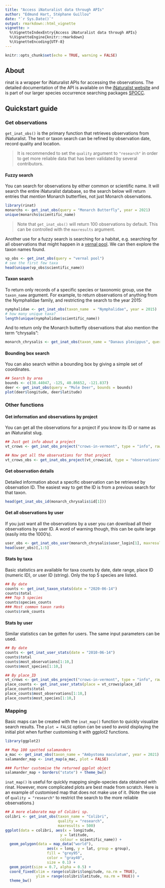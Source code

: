 ```yaml
---
title: "Access iNaturalist data through APIs"
author: "Edmund Hart, Stéphane Guillou"
date: "`r Sys.Date()`"
output: rmarkdown::html_vignette
vignette: >
  %\VignetteIndexEntry{Access iNaturalist data through APIs}
  %\VignetteEngine{knitr::rmarkdown}
  %\VignetteEncoding{UTF-8}
---
```


```r
knitr::opts_chunk$set(echo = TRUE, warning = FALSE)
```

## About

rinat is a wrapper for iNaturalist APIs for accessing the observations. The detailed documentation of the API is available on the [iNaturalist website](https://www.inaturalist.org/pages/api+reference) and is part of our larger species occurrence searching packages [SPOCC](https://github.com/ropensci/spocc).


## Quickstart guide

### Get observations

`get_inat_obs()` is the primary function that retrieves observations from iNaturalist. The text or taxon search can be refined by observation date, record quality and location.

> It is recommended to set the `quality` argument to `"research"` in order to get more reliable data that has been validated by several contributors.

#### Fuzzy search

You can search for observations by either common or scientific name. It will search the entire iNaturalist database, so the search below will return entries that _mention_ Monarch butterflies, not just Monarch observations.

```r
library(rinat)
monarchs <- get_inat_obs(query = "Monarch Butterfly", year = 2021)
unique(monarchs$scientific_name)
```

> Note that `get_inat_obs()` will return 100 observations by default. This can be controlled with the `maxresults` argument.

Another use for a fuzzy search is searching for a habitat, e.g. searching for all observations that might happen in a [vernal pool](https://en.wikipedia.org/wiki/Vernal_pool). We can then explore the taxon names found.

```r
vp_obs <- get_inat_obs(query = "vernal pool")
# see the first few taxa
head(unique(vp_obs$scientific_name))
```


#### Taxon search

To return only records of a specific species or taxonomic group, use the `taxon_name` argument. For example, to return observations of anything from the Nymphalidae family, and restricting the search to the year 2015:

```r
nymphalidae <- get_inat_obs(taxon_name  = "Nymphalidae", year = 2015)
# how many unique taxa?
length(unique(nymphalidae$scientific_name))
```

And to return only the Monarch butterfly observations that also mention the term "chrysalis":

```r
monarch_chrysalis <- get_inat_obs(taxon_name = "Danaus plexippus", query = "chrysalis")
```


#### Bounding box search

You can also search within a bounding box by giving a simple set of coordinates.

```r
## Search by area
bounds <- c(38.44047, -125, 40.86652, -121.837)
deer <- get_inat_obs(query = "Mule Deer", bounds = bounds)
plot(deer$longitude, deer$latitude)
```


### Other functions

#### Get information and observations by project

You can get all the observations for a project if you know its ID or name as an iNaturalist slug.

```r
## Just get info about a project
vt_crows <- get_inat_obs_project("crows-in-vermont", type = "info", raw = FALSE)
```

```r
## Now get all the observations for that project
vt_crows_obs <- get_inat_obs_project(vt_crows$id, type = "observations")
```


#### Get observation details

Detailed information about a specific observation can be retrieved by observation ID. The easiest way to get the ID is from a previous search for that taxon.

```r
head(get_inat_obs_id(monarch_chrysalis$id[1]))
```


#### Get all observations by user

If you just want all the observations by a user you can download all their observations by user ID. A word of warning though, this can be quite large (easily into the 1000's).

```r
user_obs <- get_inat_obs_user(monarch_chrysalis$user_login[1], maxresults = 20)
head(user_obs)[,1:5]
```


#### Stats by taxa

Basic statistics are available for taxa counts by date, date range, place ID (numeric ID), or user ID (string). Only the top 5 species are listed.

```r
## By date
counts <- get_inat_taxon_stats(date = "2020-06-14")
counts$total
### Top 5 species
counts$species_counts
### Most common taxon ranks
counts$rank_counts
```


#### Stats by user

Similar statistics can be gotten for users. The same input parameters can be used.

```r
## By date
counts <- get_inat_user_stats(date = "2010-06-14")
counts$total
counts$most_observations[1:10,]
counts$most_species[1:10,]
```

```r
## By place_ID
vt_crows <- get_inat_obs_project("crows-in-vermont", type = "info", raw = FALSE)
place_counts <- get_inat_user_stats(place = vt_crows$place_id)
place_counts$total
place_counts$most_observations[1:10,]
place_counts$most_species[1:10,]
```


### Mapping

Basic maps can be created with the `inat_map()` function to quickly visualize search results. The `plot = FALSE` option can be used to avoid displaying the initial plot when further customising it with ggplot2 functions.

```r
library(ggplot2)

## Map 100 spotted salamanders
a_mac <- get_inat_obs(taxon_name = "Ambystoma maculatum", year = 2021)
salamander_map <- inat_map(a_mac, plot = FALSE)

### Further customise the returned ggplot object
salamander_map + borders("state") + theme_bw()
```

`inat_map()` is useful for quickly mapping single-species data obtained with rinat. However, more complicated plots are best made from scratch. Here is an example of customised map that does not make use of it. (Note the use of `quality = "research"` to restrict the search to the more reliable observations.)

```r
## A more elaborate map of Colibri sp.
colibri <- get_inat_obs(taxon_name = "Colibri",
                        quality = "research",
                        maxresults = 500)
ggplot(data = colibri, aes(x = longitude,
                         y = latitude,
                         colour = scientific_name)) +
  geom_polygon(data = map_data("world"),
                   aes(x = long, y = lat, group = group),
                   fill = "grey95",
                   color = "gray40",
                   size = 0.1) +
  geom_point(size = 0.7, alpha = 0.5) +
  coord_fixed(xlim = range(colibri$longitude, na.rm = TRUE),
              ylim = range(colibri$latitude, na.rm = TRUE)) +
  theme_bw()
```

